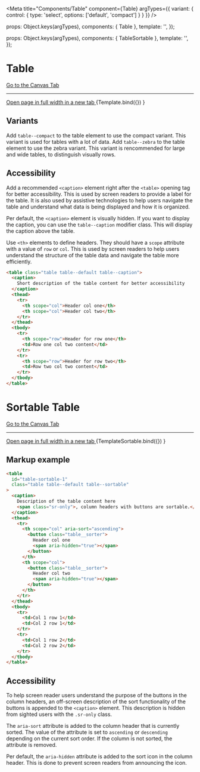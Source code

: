 
<Meta
  title="Components/Table"
  component={Table}
  argTypes={{
    variant: {
      control: {
        type: 'select',
        options: ['default', 'compact']
      }
    }
  }}
/>

  props: Object.keys(argTypes),
  components: { Table },
  template: '<Table :variant="variant" :caption="caption" :displayCaption="displayCaption" :zebra="zebra" />',
});

  props: Object.keys(argTypes),
  components: { TableSortable },
  template: '<TableSortable :variant="variant" :caption="caption" :displayCaption="displayCaption" :zebra="zebra"  :id="id" />',
});

# Table

<a href="?path=/story/components-table--example">
  Go to the Canvas Tab
</a>

---

<a href="?id=components-table--example" target="_blank">
  Open page in full width in a new tab
</a>

<Canvas>
  <Story
    name="Example"
    args={{
      variant: 'default',
      caption: 'Short description of the table content for better accessibility',
      displayCaption: true,
      zebra: false,
    }}
  >
    {Template.bind({})
  }</Story>
</Canvas>

<ArgsTable story="Example" />

## Variants

Add `table--compact` to the table element to use the compact variant. This variant is used for tables with a lot of data.
Add `table--zebra` to the table element to use the zebra variant. This variant is rencommended for large and wide tables, to distinguish visually rows.

## Accessibility

Add a recommended `<caption>` element right after the `<table>` opening tag for better accessibility. This is used by screen readers to provide a label for the table. It is also used by assistive technologies to help users navigate the table and understand what data is being displayed and how it is organized.

Per default, the `<caption>` element is visually hidden. If you want to display the caption, you can use the `table--caption` modifier class. This will display the caption above the table.

Use `<th>` elements to define headers. They should have a `scope` attribute with a value of `row` or `col`. This is used by screen readers to help users understand the structure of the table data and navigate the table more efficiently.

```html
<table class="table table--default table--caption">
  <caption>
    Short description of the table content for better accessibility
  </caption>
  <thead>
    <tr>
      <th scope="col">Header col one</th>
      <th scope="col">Header col two</th>
    </tr>
  </thead>
  <tbody>
    <tr>
      <th scope="row">Header for row one</th>
      <td>Row one col two content</td>
    </tr>
    <tr>
      <th scope="row">Header for row two</th>
      <td>Row two col two content</td>
    </tr>
  </tbody>
</table>
```

# Sortable Table

<a href="?path=/story/components-table--example-sortable">
  Go to the Canvas Tab
</a>

---

<a href="?id=components-table--example-sortable" target="_blank">
  Open page in full width in a new tab
</a>

<Canvas>
  <Story
    name="Example Sortable"
    args={{
      variant: 'default',
      caption: 'Short description of the table content for better accessibility',
      displayCaption: false,
      zebra: true,
      id: '1',
    }}
  >
    {TemplateSortable.bind({})
  }</Story>
</Canvas>

<ArgsTable story="Example Sortable" />

## Markup example

```html
<table
  id="table-sortable-1"
  class="table table--default table--sortable"
>
  <caption>
    Description of the table content here
    <span class="sr-only">, column headers with buttons are sortable.</span>
  </caption>
  <thead>
    <tr>
      <th scope="col" aria-sort="ascending">
        <button class="table__sorter">
          Header col one
          <span aria-hidden="true"></span>
        </button>
      </th>
      <th scope="col">
        <button class="table__sorter">
          Header col two
          <span aria-hidden="true"></span>
        </button>
      </th>
    </tr>
  </thead>
  <tbody>
    <tr>
      <td>Col 1 row 1</td>
      <td>Col 2 row 1</td>
    </tr>
    <tr>
      <td>Col 1 row 2</td>
      <td>Col 2 row 2</td>
    </tr>
  </tbody>
</table>
```

## Accessibility

To help screen reader users understand the purpose of the buttons in the column headers, an off-screen description of the sort functionality of the buttons is appended to the `<caption>` element. This description is hidden from sighted users with the `.sr-only` class.

The `aria-sort` attribute is added to the column header that is currently sorted. The value of the attribute is set to `ascending` or `descending` depending on the current sort order. If the column is not sorted, the attribute is removed.

Per default, the `aria-hidden` attribute is added to the sort icon in the column header. This is done to prevent screen readers from announcing the icon.
